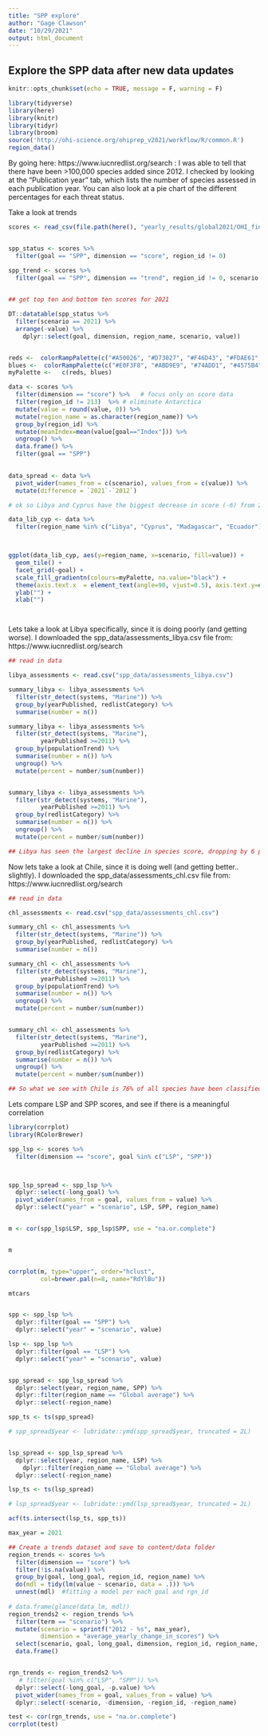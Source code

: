 ```yaml
---
title: "SPP explore"
author: "Gage Clawson"
date: "10/29/2021"
output: html_document
---
```


## Explore the SPP data after new data updates

```r
knitr::opts_chunk$set(echo = TRUE, message = F, warning = F)

library(tidyverse)
library(here)
library(knitr)
library(tidyr)
library(broom)
source('http://ohi-science.org/ohiprep_v2021/workflow/R/common.R')
region_data()
```


By going here: https://www.iucnredlist.org/search : I was able to tell that there have been >100,000 species added since 2012. I checked by looking at the "Publication year" tab, which lists the number of species assessed in each publication year. You can also look at a pie chart of the different percentages for each threat status. 
 


Take a look at trends


```r


scores <- read_csv(file.path(here(), "yearly_results/global2021/OHI_final_formatted_scores_2021-11-17.csv"))


spp_status <- scores %>%
  filter(goal == "SPP", dimension == "score", region_id != 0) 

spp_trend <- scores %>%
  filter(goal == "SPP", dimension == "trend", region_id != 0, scenario == 2021)
  

## get top ten and bottom ten scores for 2021

DT::datatable(spp_status %>%
  filter(scenario == 2021) %>%
  arrange(-value) %>%
    dplyr::select(goal, dimension, region_name, scenario, value))


reds <-  colorRampPalette(c("#A50026", "#D73027", "#F46D43", "#FDAE61", "#FEE090"), space="Lab")(65)
blues <-  colorRampPalette(c("#E0F3F8", "#ABD9E9", "#74ADD1", "#4575B4", "#313695"))(35)
myPalette <-   c(reds, blues)

data <- scores %>%
  filter(dimension == "score") %>%   # focus only on score data
  filter(region_id != 213)  %>% # eliminate Antarctica
  mutate(value = round(value, 0)) %>%
  mutate(region_name = as.character(region_name)) %>%
  group_by(region_id) %>% 
  mutate(meanIndex=mean(value[goal=="Index"])) %>%
  ungroup() %>%
  data.frame() %>%
  filter(goal == "SPP")
  

data_spread <- data %>%
  pivot_wider(names_from = c(scenario), values_from = c(value)) %>% 
  mutate(difference = `2021`-`2012`)

# ok so Libya and Cyprus have the biggest decrease in score (-6) from 2012 to 2021.. lets look into this

data_lib_cyp <- data %>%
  filter(region_name %in% c("Libya", "Cyprus", "Madagascar", "Ecuador"))



ggplot(data_lib_cyp, aes(y=region_name, x=scenario, fill=value)) + 
  geom_tile() +
  facet_grid(~goal) + 
  scale_fill_gradientn(colours=myPalette, na.value="black") +
  theme(axis.text.x  = element_text(angle=90, vjust=0.5), axis.text.y=element_text(size=10)) +
  ylab("") + 
  xlab("")




```


Lets take a look at Libya specifically, since it is doing poorly (and getting worse). I downloaded the spp_data/assessments_libya.csv file from: https://www.iucnredlist.org/search

```r
## read in data

libya_assessments <- read.csv("spp_data/assessments_libya.csv")

summary_libya <- libya_assessments %>%
  filter(str_detect(systems, "Marine")) %>%
  group_by(yearPublished, redlistCategory) %>%
  summarise(number = n())

summary_libya <- libya_assessments %>%
  filter(str_detect(systems, "Marine"),
         yearPublished >=2011) %>%
  group_by(populationTrend) %>%
  summarise(number = n()) %>%
  ungroup() %>%
  mutate(percent = number/sum(number))


summary_libya <- libya_assessments %>%
  filter(str_detect(systems, "Marine"),
         yearPublished >=2011) %>%
  group_by(redlistCategory) %>%
  summarise(number = n()) %>%
  ungroup() %>%
  mutate(percent = number/sum(number))

## Libya has seen the largest decline in species score, dropping by 6 points. This is a concerning trend, especially considering that Libya has the third worst species subgoal score for 2021. Over the past 10 years, only 4% of the species assessed in Libya have increasing population trends, while 25% are decreasing, according to the IUCN Red List. However, there still remain many data gaps with 7% of the assessed species being data deficient, and nearly 50% with unknown population trends. 
```


Now lets take a look at Chile, since it is doing well (and getting better.. slightly). I downloaded the spp_data/assessments_chl.csv file from: https://www.iucnredlist.org/search

```r
## read in data

chl_assessments <- read.csv("spp_data/assessments_chl.csv")

summary_chl <- chl_assessments %>%
  filter(str_detect(systems, "Marine")) %>%
  group_by(yearPublished, redlistCategory) %>%
  summarise(number = n())

summary_chl <- chl_assessments %>%
  filter(str_detect(systems, "Marine"),
         yearPublished >=2011) %>%
  group_by(populationTrend) %>%
  summarise(number = n()) %>%
  ungroup() %>%
  mutate(percent = number/sum(number))


summary_chl <- chl_assessments %>%
  filter(str_detect(systems, "Marine"),
         yearPublished >=2011) %>%
  group_by(redlistCategory) %>%
  summarise(number = n()) %>%
  ungroup() %>%
  mutate(percent = number/sum(number)) 

## So what we see with Chile is 76% of all species have been classified as least concern, and nearly equal amounts of species have increasing/decreasing population trends. This seems to match up pretty well with its slight positive trend (+1 point over 10 years of data). 
```


Lets compare LSP and SPP scores, and see if there is a meaningful correlation

```r
library(corrplot)
library(RColorBrewer)

spp_lsp <- scores %>%
  filter(dimension == "score", goal %in% c("LSP", "SPP")) 



spp_lsp_spread <- spp_lsp %>%
  dplyr::select(-long_goal) %>%
  pivot_wider(names_from = goal, values_from = value) %>% 
  dplyr::select("year" = "scenario", LSP, SPP, region_name)


m <- cor(spp_lsp$LSP, spp_lsp$SPP, use = "na.or.complete")


m


corrplot(m, type="upper", order="hclust",
         col=brewer.pal(n=8, name="RdYlBu"))

mtcars


spp <- spp_lsp %>%
  dplyr::filter(goal == "SPP") %>% 
  dplyr::select("year" = "scenario", value)

lsp <- spp_lsp %>%
  dplyr::filter(goal == "LSP") %>% 
  dplyr::select("year" = "scenario", value)


spp_spread <- spp_lsp_spread %>%
  dplyr::select(year, region_name, SPP) %>%
  dplyr::filter(region_name == "Global average") %>%
  dplyr::select(-region_name)

spp_ts <- ts(spp_spread)

# spp_spread$year <- lubridate::ymd(spp_spread$year, truncated = 2L)


lsp_spread <- spp_lsp_spread %>%
  dplyr::select(year, region_name, LSP) %>%
    dplyr::filter(region_name == "Global average") %>%
  dplyr::select(-region_name)

lsp_ts <- ts(lsp_spread)

# lsp_spread$year <- lubridate::ymd(lsp_spread$year, truncated = 2L)

acf(ts.intersect(lsp_ts, spp_ts))
```

```r
max_year = 2021

## Create a trends dataset and save to content/data folder
region_trends <- scores %>%
  filter(dimension == "score") %>%
  filter(!is.na(value)) %>%
  group_by(goal, long_goal, region_id, region_name) %>%
  do(mdl = tidy(lm(value ~ scenario, data = .))) %>%
  unnest(mdl)  #fitting a model per each goal and rgn_id
  
# data.frame(glance(data_lm, mdl))
region_trends2 <- region_trends %>%
  filter(term == "scenario") %>%
  mutate(scenario = sprintf("2012 - %s", max_year),
         dimension = "average_yearly_change_in_scores") %>%
  select(scenario, goal, long_goal, dimension, region_id, region_name, value = estimate, p.value) %>%
  data.frame() 


rgn_trends <- region_trends2 %>%
   # filter(goal %in% c("LSP", "SPP")) %>%
  dplyr::select(-long_goal, -p.value) %>%
  pivot_wider(names_from = goal, values_from = value) %>%
  dplyr::select(-scenario, -dimension, -region_id, -region_name)

test <- cor(rgn_trends, use = "na.or.complete")
corrplot(test)


```


